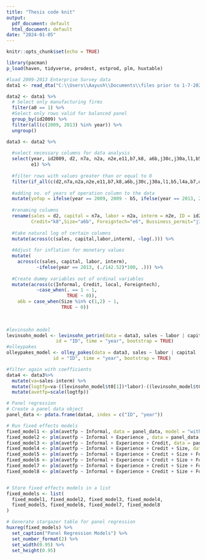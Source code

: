 ```yaml
---
title: "Thesis code knit"
output:
  pdf_document: default
  html_document: default
date: "2024-01-05"
---
```


```r
knitr::opts_chunk$set(echo = TRUE)
```



```r
library(pacman)
p_load(haven, tidyverse, prodest, estprod, plm, huxtable)
```


```r
#load 2009-2013 Enterprise Survey data
data1 <- read_dta("C:\\Users\\Aayush\\Documents\\files prior to 1-7-2024\\Nepal_2009_2013.dta")

```

```r
data2 <- data1 %>%
  # Select only manufacturing firms
  filter(a0 == 1) %>%
  #Select only rows valid for balanced panel
  group_by(id2009) %>%
  filter(all(c(2009, 2013) %in% year)) %>%
  ungroup()
```

```r
data3 <- data2 %>% 
  
  #select necessary columns for data analysis
  select(year, id2009, d2, n7a, n2a, n2e,e11,b7,k8, a6b,j30c,j30a,l1,b5,l4a,b7,d3c,e6,b2b,c30a,
         e1) %>% 
  
  #filter rows with values greater than or equal to 0
  filter(if_all(c(d2,n7a,n2a,n2e,e11,b7,k8,a6b,j30c,j30a,l1,b5,l4a,b7,d3c,e6,b2b,c30a,e1), ~.>= 0)) %>% 
  
  #adding no. of years of operation column to the data
  mutate(yofop = ifelse(year == 2009, 2009 - b5, ifelse(year == 2013, 2013 - b5, NA))) %>%  
  
  #renaming columns
  rename(sales = d2, capital = n7a, labor = n2a, interm = n2e, ID = id2009, Informal="e11", Experience="b7", 
         Credit="k8",Size="a6b", Foreigntech="e6", Bussiness_permit="j30c", Tax_burden="j30a", local="e1") %>% 
  
  #take natural log of certain columns
  mutate(across(c(sales, capital,labor,interm), ~log(.))) %>% 
  
  #Adjust for inflation for monetary values
  mutate(
    across(c(sales, capital, labor, interm),
           ~ifelse(year == 2013, (./142.52)*100, .))) %>% 
  
  #Create dummy variables out of ordinal variables
  mutate(across(c(Informal, Credit, local, Foreigntech),
           ~case_when(. == 1 ~ 1,
                      TRUE ~ 0)),
    a6b = case_when(Size %in% c(1,2) ~ 1,
                    TRUE ~ 0))
  
  
```


```r
#levinsohn model
levinsohn_model <- levinsohn_petrin(data = data3, sales ~ labor | capital | interm,
                  id = "ID", time = "year", bootstrap = TRUE)
#olleypakes
olleypakes_model <- olley_pakes(data = data3, sales ~ labor | capital | interm,
                 id = "ID", time = "year", bootstrap = TRUE)

```

```r
#filter again with coefficients
data4 <- data3%>% 
  mutate(va=sales-interm) %>% 
  mutate(logtfp=va-((levinsohn_model$t0[1])*labor)-((levinsohn_model$t0[2])*capital)) %>% 
  mutate(avetfp=scale(logtfp)) 

```


```r
# Panel regression
# Create a panel data object
panel_data <- pdata.frame(data4, index = c("ID", "year"))

# Run fixed effects models
fixed_model1 <- plm(avetfp ~ Informal, data = panel_data, model = "within")
fixed_model2 <- plm(avetfp ~ Informal + Experience , data = panel_data, model = "within")
fixed_model3 <- plm(avetfp ~ Informal + Experience + Credit, data = panel_data, model = "within")
fixed_model4 <- plm(avetfp ~ Informal + Experience + Credit + Size, data = panel_data, model = "within")
fixed_model5 <- plm(avetfp ~ Informal + Experience + Credit + Size + Foreigntech, data = panel_data, model = "within")
fixed_model6 <- plm(avetfp ~ Informal + Experience + Credit + Size + Foreigntech + Tax_burden, data = panel_data, model = "within")
fixed_model7 <- plm(avetfp ~ Informal + Experience + Credit + Size + Foreigntech + Tax_burden + Bussiness_permit, data = panel_data, model = "within")
fixed_model8 <- plm(avetfp ~ Informal + Experience + Credit + Size + Foreigntech + Tax_burden + Bussiness_permit + local, data = panel_data, model = "within")


# Store fixed effects models in a list
fixed_models <- list(
  fixed_model1, fixed_model2, fixed_model3, fixed_model4,
  fixed_model5, fixed_model6, fixed_model7, fixed_model8
)

# Generate stargazer table for panel regression
huxreg(fixed_models) %>%
  set_caption("Panel Regression Models") %>%
  set_number_format(2) %>%
  set_width(0.95) %>%
  set_height(0.95)

```


